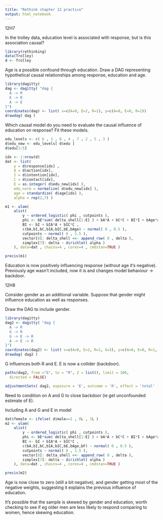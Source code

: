 ```yaml
---
title: "Rethink chapter 12 practice"
output: html_notebook
---
```


12H7

In the trolley data, education level is associated with response, but is this association causal?

```r
library(rethinking)
data(Trolley)
d <- Trolley
```

Age is a possible confound through education. Draw a DAG representing hypothetical causal relationships among response, education and age.

```r
library(dagitty)
dag <- dagitty( "dag {
  A -> R
  E -> R
  A -> E
}")
coordinates(dag) <- list( x=c(A=0, E=2, R=1), y=c(A=0, E=0, R=1))
drawdag( dag )
```
Which causal model do you need to evaluate the causal influence of education on response? Fit these models.

```r
edu_levels <- c( 6 , 1 , 8 , 4 , 7 , 2 , 5 , 3 )
d$edu_new <- edu_levels[ d$edu ]
d$edu[1:5]
```
```r
idx <- 1:nrow(d)
dat <- list(
    y = d$response[idx] ,
    A = d$action[idx],
    I = d$intention[idx],
    C = d$contact[idx],
    E = as.integer( d$edu_new[idx] ),
    edu_norm = normalize( d$edu_new[idx] ),
    age = standardize( d$age[idx] ),
    alpha = rep(2,7) )
```

```r
m1 <- ulam(
    alist(
        y ~ ordered_logistic( phi , cutpoints ),
        phi <- bE*sum( delta_shell[1:E] ) + bA*A + bC*C + BI*I + bAge*age,
        BI <- bI + bIA*A + bIC*C ,
        c(bA,bI,bC,bIA,bIC,bE,bAge) ~ normal( 0 , 0.5 ),
        cutpoints ~ normal( 0 , 1.5 ),
        vector[8]: delta_shell <<- append_row( 0 , delta ),
        simplex[7]: delta ~ dirichlet( alpha )
    ), data=dat , chains=4 , cores=4 , cmdstan=TRUE )
```

```r
precis(m1)
```

Education is now positively influencing response (without age it's negative). Previously age wasn't included, now it is and changes model behaviour -> backdoor.




12H8

Consider gender as an additional variable. Suppose that gender might influence education as well as responses.

Draw the DAG to include gender.

```r
library(dagitty)
dag2 <- dagitty( "dag {
  A -> R
  G -> R
  G -> E -> R
  A -> E -> R
}")
coordinates(dag2) <- list( x=c(A=0, E=2, R=1, G=3), y=c(A=0, E=0, R=1, G=1))
drawdag( dag2 )
```

G influences both R and E. E is now a collider (backdoor).

```r
paths(dag2, from ="G", to = "R", Z = list(), limit = 100,
  directed = FALSE)
```

```r
adjustmentSets( dag2, exposure = 'E', outcome = 'R', effect = 'total' )
```
Need to condition on A and G to close backdoor (ie get unconfounded estimate of E).

Including A and G and E in model

```r
dat$female <- ifelse( d$male==1 , 0L , 1L )
m2 <- ulam(
    alist(
        y ~ ordered_logistic( phi , cutpoints ),
        phi <- bE*sum( delta_shell[1:E] ) + bA*A + bC*C + BI*I + bAge*age + bF*female,
        BI <- bI + bIA*A + bIC*C ,
        c(bA,bI,bC,bIA,bIC,bE,bAge,bF) ~ normal( 0 , 0.5 ),
        cutpoints ~ normal( 0 , 1.5 ),
        vector[8]: delta_shell <<- append_row( 0 , delta ),
        simplex[7]: delta ~ dirichlet( alpha )
    ), data=dat , chains=4 , cores=4 , cmdstan=TRUE )
```

```r
precis(m2)
```

Age is now close to zero (still a bit negative), and gender getting most of the negative weights, suggesting it explains the previous influence of education.

It's possible that the sample is skewed by gender and education, worth checking to see if eg older men are less likely to respond comparing to women, hence skewing education.

